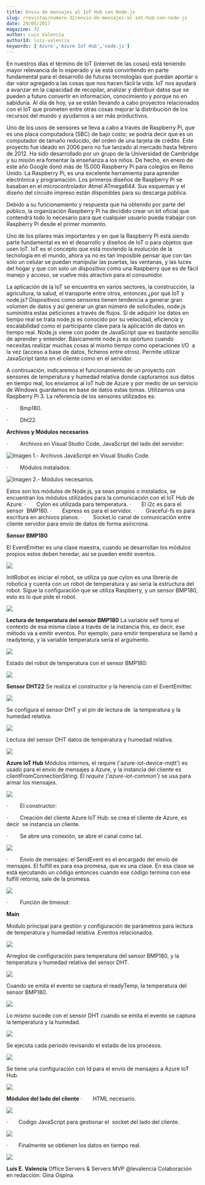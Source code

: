 ```yaml
---
title: Envio de mensajes al IoT Hub con Node.js
slug: /revistas/numero-32/envio-de-mensajes-al-iot-hub-con-node-js
date: 29/05/2017
magazine: 32
author: Luis Valencia
authorId: luis-valencia
keywords: ['Azure','Azure IoT Hub','node.js']
---
```






En nuestros días el término de IoT (internet de las cosas) está teniendo mayor relevancia de lo esperado y se está convirtiendo en parte fundamental para el desarrollo de futuras tecnologías que puedan aportar o dar valor agregado a las cosas que nos hacen fácil la vida. IoT nos ayudará a avanzar en la capacidad de recopilar, analizar y distribuir datos que se pueden a futuro convertir en información, conocimiento y porque no en sabiduría. Al día de hoy, ya se están llevando a cabo proyectos relacionados con el IoT que prometen entre otras cosas mejorar la distribución de los recursos del mundo y ayudarnos a ser más productivos.



Uno de los usos de sensores se lleva a cabo a través de Raspberry Pi, que es una placa computadora (SBC) de bajo costo; se podría decir que es un computador de tamaño reducido, del orden de una tarjeta de crédito. Este proyecto fue ideado en 2006 pero no fue lanzado al mercado hasta febrero de 2012. Ha sido desarrollado por un grupo de la Universidad de Cambridge y su misión era fomentar la enseñanza a los niños. De hecho, en enero de este año Google donó más de 15.000 Raspberry Pi para colegios en Reino Unido. La Raspberry Pi, es una excelente herramienta para aprender electrónica y programación. Los primeros diseños de Raspberry Pi se basaban en el microcontrolador Atmel ATmega644. Sus esquemas y el diseño del circuito impreso están disponibles para su descarga pública.



Debido a su funcionamiento y respuesta que ha obtenido por parte del público, la organización Raspberry Pi ha decidido crear un kit oficial que contendrá todo lo necesario para que cualquier usuario pueda trabajar con Raspberry Pi desde el primer momento.



Uno de los pilares más importantes y en que la Raspberry Pi está siendo parte fundamental es en el desarrollo y diseños de IoT o para objetos que usen IoT. IoT es el concepto que está moviendo la evolución de la tecnología en el mundo, ahora ya no es tan imposible pensar que con tan solo un celular se puedan manipular las puertas, las ventanas, y las luces del hogar y que con solo un dispositivo como una Raspberry que es de fácil manejo y acceso, se vuelve más atractivo para el consumidor.



La aplicación de la IoT se encuentra en varios sectores, la construcción, la agricultura, la salud, el transporte entre otros, entonces ¿por qué IoT y node.js? Dispositivos como sensores tienen tendencia a generar gran volumen de datos y así generar un gran número de solicitudes, node.js suministra estas peticiones a través de flujos. Si de adquirir los datos en tiempo real se trata node.js es conocido por su velocidad, eficiencia y escalabilidad como el participante clave para la aplicación de datos en tiempo real. Node.js viene con poder de JavaScript que es bastante sencillo de aprender y entender. Básicamente node.js es oportuno cuando necesitas realizar muchas cosas al mismo tiempo como operaciones I/O  a la vez (acceso a base de datos, ficheros entre otros). Permite utilizar JavaScript tanto en el cliente como en el servidor.



A continuación, indicaremos el funcionamiento de un proyecto con sensores de temperatura y humedad relativa donde capturamos sus datos en tiempo real, los enviamos al IoT hub de Azure y por medio de un servicio de Windows guardamos en base de datos estas tomas. Utilizamos una Raspberry Pi 3. La referencia de los sensores utilizados es:

·         Bmp180.

·         Dht22.

**Archivos y Módulos necesarios**

·         Archivos en Visual Studio Code, JavaScript del lado del servidor:

![Imagen 1.- Archivos JavaScript en Visual Studio Code.](../../../images/numero32/envio-de-mensajes-al-iot-hub-con-node-js/image1.png)

·         Módulos instalados:

![Imagen 2.- Módulos necesarios.](../../../images/numero32/envio-de-mensajes-al-iot-hub-con-node-js/image1d.png)



Estos son los módulos de Node.js, ya sean propios o instalados, se encuentran los módulos utilizados para la comunicación con el IoT Hub de Azure:
·       Cylon es utilizada para temperatura.
·       El i2c es para el sensor  BMP180.
·       Express es para el servidor.
·       Graceful-fs es para escritura en archivos planos.
·       Socket.io canal de comunicación entre cliente servidor para envío de datos de forma asíncrona.

**Sensor BMP180**

El EventEmitter es una clase maestra, cuando se desarrollan los módulos propios estos deben heredar, así se pueden emitir eventos.

![](../../../images/numero32/envio-de-mensajes-al-iot-hub-con-node-js/image3.png)

InitRobot es iniciar el robot, se utiliza ya que cylon es una librería de robotica y cuenta con un robot de temperatura y asi seria la estructura del robot. Sigue la configuración que se utiliza Raspberry, y un sensor BMP180, esto es lo que pide el robot.

![](../../../images/numero32/envio-de-mensajes-al-iot-hub-con-node-js/image4.png)

**Lectura de temperatura del sensor BMP180**
La variable self toma el contexto de esa misma clase a través de la instancia this, es decir, ese método va a emitir eventos. Por ejemplo, para emitir temperatura se llamó a readytemp, y la variable temperatura seria el argumento.

![](../../../images/numero32/envio-de-mensajes-al-iot-hub-con-node-js/image5.png)

Estado del robot de temperatura con el sensor BMP180:

![](../../../images/numero32/envio-de-mensajes-al-iot-hub-con-node-js/image1e.png)

**Sensor DHT22**
Se realiza el constructor y la herencia con el EventEmitter.

![](../../../images/numero32/envio-de-mensajes-al-iot-hub-con-node-js/image1f.png)

Se configura el sensor DHT y el pin de lectura de  la temperatura y la humedad relativa.

![](../../../images/numero32/envio-de-mensajes-al-iot-hub-con-node-js/image20.png)

Lectura del sensor DHT datos de temperatura y humedad relativa.

![](../../../images/numero32/envio-de-mensajes-al-iot-hub-con-node-js/image21.png)

**Azure IoT Hub**
Módulos internos, el require ('azure-iot-device-mqtt') es usado para el envío de mensajes a Azure, y la instancia del cliente es clientFromConnectionString. El *require ('azure-iot-common')* se usa para armar los mensajes.

![](../../../images/numero32/envio-de-mensajes-al-iot-hub-con-node-js/image25.png)

·         El constructor:

·         Creación del cliente Azure IoT Hub: se crea el cliente de Azure, es decir  se instancia un cliente.

·         Se abre una conexión, se abre el canal como tal.

![](../../../images/numero32/envio-de-mensajes-al-iot-hub-con-node-js/image23.png)

·         Envío de mensajes: el SendEvent es el encargado del envío de mensajes. El fulfill es para esa promesa, que es una clase. En esa clase se está ejecutando un código entonces cuando ese código termina con ese fulfill retorna, sale de la promesa.

![](../../../images/numero32/envio-de-mensajes-al-iot-hub-con-node-js/image24.png)

·         Función de timeout:

**Main**

Modulo principal para gestión y configuración de parámetros para lectura de temperatura y humedad relativa .Eventos relacionados.

![](../../../images/numero32/envio-de-mensajes-al-iot-hub-con-node-js/image25.png)

Arreglos de configuración para temperatura del sensor BMP180, y la temperatura y humedad relativa del sensor DHT.

![](../../../images/numero32/envio-de-mensajes-al-iot-hub-con-node-js/image17.png)

Cuando se emita el evento se captura el readyTemp, la temperatura del sensor BMP180.

![](../../../images/numero32/envio-de-mensajes-al-iot-hub-con-node-js/image18.png)

Lo mismo sucede con el sensor DHT cuando se emita el evento se captura la temperatura y la humedad.

![](../../../images/numero32/envio-de-mensajes-al-iot-hub-con-node-js/image19.png)

Se ejecuta cada periodo revisando el estado de los procesos.

![](../../../images/numero32/envio-de-mensajes-al-iot-hub-con-node-js/image30.png)

Se tiene una configuración con Id para el envío de mensajes a Azure IoT Hub.

![](../../../images/numero32/envio-de-mensajes-al-iot-hub-con-node-js/image25.png)

**Módulos del lado del cliente**
·       HTML necesario.

![](../../../images/numero32/envio-de-mensajes-al-iot-hub-con-node-js/image28.png)

·       Codigo JavaScript para gestionar el  socket del lado del cliente.

![](../../../images/numero32/envio-de-mensajes-al-iot-hub-con-node-js/image27.png)

·       Finalmente se obtienen los datos en tiempo real.

![](../../../images/numero32/envio-de-mensajes-al-iot-hub-con-node-js/image29.png)



**Luis E. Valencia**
Office Servers & Servers MVP
@levalencia
Colaboración en redacción: Gina Ospina​​

 
 
